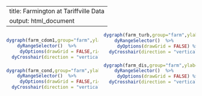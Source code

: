<style>
  .col2 {
    columns: 2 200px;         /* number of columns and width in pixels*/
    -webkit-columns: 2 200px; /* chrome, safari */
    -moz-columns: 2 200px;    /* firefox */
    vertical-align: middle;
  }
  .col3 {
    columns: 3 100px;
    -webkit-columns: 3 100px;
    -moz-columns: 3 100px;
  }
</style>

---
title: Farmington at Tariffville Data
output: html_document
---

<div class="col2">
 
```r
dygraph(farm_cdom1,group="farm",ylab="CDOM (QSU)",width=450,height=300)  %>% 
    dyRangeSelector()  %>% 
	 dyOptions(drawGrid = FALSE,rightGap=25) %>% 
  dyCrosshair(direction = "vertical")
```
 
```r
dygraph(farm_turb,group="farm",ylab="Turbidity (NTU)",width=450,height=300)  %>% 
    dyRangeSelector()  %>% 
	 dyOptions(drawGrid = FALSE) %>% 
  dyCrosshair(direction = "vertical")
```
</div>


<div class="col2">
 
```r
dygraph(farm_cond,group="farm",ylab="Conductivity (uS/cm)",width=450,height=300)  %>% 
    dyRangeSelector()  %>% 
	 dyOptions(drawGrid = FALSE,rightGap=25) %>% 
  dyCrosshair(direction = "vertical")
```
 
```r
dygraph(farm_dis,group="farm",ylab="Discharge (CFS/sec)",width=450,height=300)  %>% 
    dyRangeSelector()  %>% 
	 dyOptions(drawGrid = FALSE) %>% 
  dyCrosshair(direction = "vertical")
```
</div>
